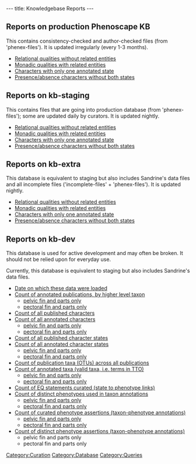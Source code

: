 ---
title: Knowledgebase Reports
---

==Reports on production Phenoscape KB==
This contains consistency-checked and author-checked files (from 'phenex-files').  It is updated irregularly (every 1-3 months).

* [http://kb.phenoscape.org/OBD-WS/statistics/consistencyreports/relationalqualitieswithoutrelatedentities Relational qualities without related entities]
* [http://kb.phenoscape.org/OBD-WS/statistics/consistencyreports/nonrelationalqualitieswithrelatedentities Monadic qualities with related entities]
* [http://kb.phenoscape.org/OBD-WS/statistics/consistencyreports/characterswithonlyoneannotatedstate Characters with only one annotated state]
* [http://kb.phenoscape.org/OBD-WS/statistics/consistencyreports/characterswithonlyoneoftwopossibleannotations Presence/absence characters without both states]

==Reports on kb-staging==
This contains files that are going into production database (from 'phenex-files'); some are updated daily by curators. It is updated nightly.
* [http://kb-staging.phenoscape.org/OBD-WS/statistics/consistencyreports/relationalqualitieswithoutrelatedentities Relational qualities without related entities]
* [http://kb-staging.phenoscape.org/OBD-WS/statistics/consistencyreports/nonrelationalqualitieswithrelatedentities Monadic qualities with related entities]
* [http://kb-staging.phenoscape.org/OBD-WS/statistics/consistencyreports/characterswithonlyoneannotatedstate Characters with only one annotated state]
* [http://kb-staging.phenoscape.org/OBD-WS/statistics/consistencyreports/characterswithonlyoneoftwopossibleannotations Presence/absence characters without both states]

==Reports on kb-extra==
This database is equivalent to staging but also includes Sandrine's data files and all incomplete files ('incomplete-files' + 'phenex-files').  It is updated nightly.
* [http://kb-dev.phenoscape.org:8080/obd-expt/statistics/consistencyreports/relationalqualitieswithoutrelatedentities Relational qualities without related entities]
* [http://kb-dev.phenoscape.org:8080/obd-expt/statistics/consistencyreports/nonrelationalqualitieswithrelatedentities Monadic qualities with related entities]
* [http://kb-dev.phenoscape.org:8080/obd-expt/statistics/consistencyreports/characterswithonlyoneannotatedstate Characters with only one annotated state]
* [http://kb-dev.phenoscape.org:8080/obd-expt/statistics/consistencyreports/characterswithonlyoneoftwopossibleannotations Presence/absence characters without both states]

==Reports on kb-dev==
This database is used for active development and may often be broken. It should not be relied upon for everyday use.

Currently, this database is equivalent to staging but also includes Sandrine's data files.

* [http://kb-dev.phenoscape.org/OBD-WS/timestamp/ Date on which these data were loaded]
* [http://kb-dev.phenoscape.org/OBD-WS/report/count/publications Count of annotated publications, by higher level taxon]
** [http://kb-dev.phenoscape.org/OBD-WS/report/count/publications?query=%7B%22phenotype%22%3A%5B%7B%22entity%22%3A%7B%22id%22%3A%22TAO%3A0001184%22%2C%22including_parts%22%3A%20true%7D%7D%5D%7D pelvic fin and parts only]
** [http://kb-dev.phenoscape.org/OBD-WS/report/count/publications?query=%7B%22phenotype%22%3A%5B%7B%22entity%22%3A%7B%22id%22%3A%22TAO%3A0001161%22%2C%22including_parts%22%3A%20true%7D%7D%5D%7D pectoral fin and parts only]
* [http://kb-dev.phenoscape.org/OBD-WS/report/count/characters/published Count of all published characters]
* [http://kb-dev.phenoscape.org/OBD-WS/report/count/characters/annotated Count of all annotated characters]
** [http://kb-dev.phenoscape.org/OBD-WS/report/count/characters/annotated?query=%7B%22phenotype%22%3A%5B%7B%22entity%22%3A%7B%22id%22%3A%22TAO%3A0001184%22%2C%22including_parts%22%3A%20true%7D%7D%5D%7D pelvic fin and parts only]
** [http://kb-dev.phenoscape.org/OBD-WS/report/count/characters/annotated?query=%7B%22phenotype%22%3A%5B%7B%22entity%22%3A%7B%22id%22%3A%22TAO%3A0001161%22%2C%22including_parts%22%3A%20true%7D%7D%5D%7D pectoral fin and parts only]
* [http://kb-dev.phenoscape.org/OBD-WS/report/count/characterstates/published Count of all published character states]
* [http://kb-dev.phenoscape.org/OBD-WS/report/count/characterstates/annotated Count of all annotated character states]
** [http://kb-dev.phenoscape.org/OBD-WS/report/count/characterstates/annotated?query=%7B%22phenotype%22%3A%5B%7B%22entity%22%3A%7B%22id%22%3A%22TAO%3A0001184%22%2C%22including_parts%22%3A%20true%7D%7D%5D%7D pelvic fin and parts only]
** [http://kb-dev.phenoscape.org/OBD-WS/report/count/characterstates/annotated?query=%7B%22phenotype%22%3A%5B%7B%22entity%22%3A%7B%22id%22%3A%22TAO%3A0001161%22%2C%22including_parts%22%3A%20true%7D%7D%5D%7D pectoral fin and parts only]
* [http://kb-dev.phenoscape.org/OBD-WS/report/count/otus/published Count of publication taxa (OTUs) across all publications]
* [http://kb-dev.phenoscape.org/OBD-WS/report/count/taxa/annotated Count of annotated taxa (valid taxa, i.e. terms in TTO)]
** [http://kb-dev.phenoscape.org/OBD-WS/report/count/taxa/annotated?query=%7B%22phenotype%22%3A%5B%7B%22entity%22%3A%7B%22id%22%3A%22TAO%3A0001184%22%2C%22including_parts%22%3A%20true%7D%7D%5D%7D pelvic fin and parts only]
** [http://kb-dev.phenoscape.org/OBD-WS/report/count/taxa/annotated?query=%7B%22phenotype%22%3A%5B%7B%22entity%22%3A%7B%22id%22%3A%22TAO%3A0001161%22%2C%22including_parts%22%3A%20true%7D%7D%5D%7D pectoral fin and parts only]
* [http://kb-dev.phenoscape.org/OBD-WS/report/count/phenotypes/curated Count of EQ statements curated (state to phenotype links)]
* [http://kb-dev.phenoscape.org/OBD-WS/report/count/phenotypes/annotated Count of distinct phenotypes used in taxon annotations]
** [http://kb-dev.phenoscape.org/OBD-WS/report/count/phenotypes/annotated?query=%7B%22phenotype%22%3A%5B%7B%22entity%22%3A%7B%22id%22%3A%22TAO%3A0001184%22%2C%22including_parts%22%3A%20true%7D%7D%5D%7D pelvic fin and parts only]
** [http://kb-dev.phenoscape.org/OBD-WS/report/count/phenotypes/annotated?query=%7B%22phenotype%22%3A%5B%7B%22entity%22%3A%7B%22id%22%3A%22TAO%3A0001161%22%2C%22including_parts%22%3A%20true%7D%7D%5D%7D pectoral fin and parts only]
* [http://kb-dev.phenoscape.org/OBD-WS/report/count/annotations/taxa/curated Count of curated phenotype assertions (taxon-phenotype annotations)]
** [http://kb-dev.phenoscape.org/OBD-WS/report/count/annotations/taxa/curated?query=%7B%22phenotype%22%3A%5B%7B%22entity%22%3A%7B%22id%22%3A%22TAO%3A0001184%22%2C%22including_parts%22%3A%20true%7D%7D%5D%7D pelvic fin and parts only]
** [http://kb-dev.phenoscape.org/OBD-WS/report/count/annotations/taxa/curated?query=%7B%22phenotype%22%3A%5B%7B%22entity%22%3A%7B%22id%22%3A%22TAO%3A0001161%22%2C%22including_parts%22%3A%20true%7D%7D%5D%7D pectoral fin and parts only]
* [http://kb-dev.phenoscape.org/OBD-WS/report/count/annotations/taxa/distinct Count of distinct phenotype assertions (taxon-phenotype annotations)]
** pelvic fin and parts only
** pectoral fin and parts only

[[Category:Curation]]
[[Category:Database]]
[[Category:Queries]]